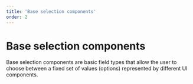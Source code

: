 ```yaml
---
title: 'Base selection components'
order: 2
---
```



# Base selection components

Base selection components are basic field types that allow the user to choose between a fixed set of values (options) represented by different UI components.

<ListBaseSelectionComponents />
